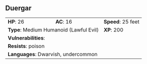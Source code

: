 ## Duergar {#monster-duergar}

```{=html}
<table class="table table-striped">
    <tbody>
        <tr>                    
            <td><b>HP</b>: 26</td>
            <td><b>AC</b>: 16</td>
            <td><b>Speed</b>: 25 feet</td>
        </tr>
        <tr>
            <td colspan="2"><b>Type</b>: Medium Humanoid (Lawful Evil)</td>
            <td><b>XP</b>: 200</td>
        </tr>
        <tr>
            <td colspan="3"><b>Vulnerabilities</b>: </td>
        </tr>
        <tr>
            <td colspan="3"><b>Resists</b>: poison</td>
        </tr>
        <tr>
            <td colspan="3"><b>Languages</b>: Dwarvish, undercommon</td>
        </tr>
    </tbody>
</table>
```